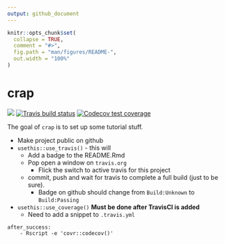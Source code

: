 ```yaml
---
output: github_document
---
```


<!-- README.md is generated from README.Rmd. Please edit that file -->

```r
knitr::opts_chunk$set(
  collapse = TRUE,
  comment = "#>",
  fig.path = "man/figures/README-",
  out.width = "100%"
)
```
# crap

<!-- badges: start -->
![](http://img.shields.io/badge/cool-useless-green.svg)
[![Travis build status](https://travis-ci.org/coolbutuseless/crap.svg?branch=master)](https://travis-ci.org/coolbutuseless/crap)
[![Codecov test coverage](https://codecov.io/gh/coolbutuseless/crap/branch/master/graph/badge.svg)](https://codecov.io/gh/coolbutuseless/crap?branch=master)
<!-- badges: end -->

The goal of `crap` is to set up some tutorial stuff.


* Make project public on github
* `usethis::use_travis()` - this will
    * Add a badge to the README.Rmd
    * Pop open a window on `travis.org`
        * Flick the switch to active travis for this project
    * commit, push and wait for travis to complete a full build (just to be sure).
        * Badge on github should change from `Build:Unknown` to `Build:Passing`
* `usethis::use_coverage()` **Must be done after TravisCI is added**
    * Need to add a snippet to `.travis.yml`
    
```
after_success:
    - Rscript -e 'covr::codecov()'
```
    
    